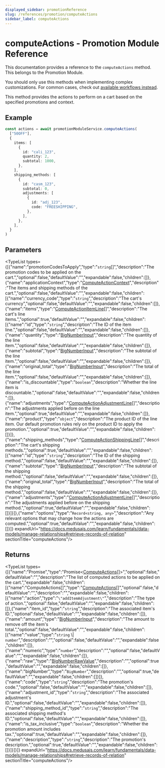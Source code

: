 ```yaml
---
displayed_sidebar: promotionReference
slug: /references/promotion/computeActions
sidebar_label: computeActions
---
```



# computeActions - Promotion Module Reference

This documentation provides a reference to the `computeActions` method. This belongs to the Promotion Module.

<Note>

You should only use this methods when implementing complex customizations. For common cases, check out [available workflows instead](/medusa-workflows-reference).

</Note>

This method provides the actions to perform on a cart based on the specified promotions
and context.

## Example

```ts
const actions = await promotionModuleService.computeActions(
  ["50OFF"],
  {
    items: [
      {
        id: "cali_123",
        quantity: 2,
        subtotal: 1000,
      },
    ],
    shipping_methods: [
      {
        id: "casm_123",
        subtotal: 0,
        adjustments: [
          {
            id: "adj_123",
            code: "FREESHIPPING",
          },
        ],
      },
    ],
  }
)
```

## Parameters

<TypeList types={[{"name":"promotionCodesToApply","type":"`string`[]","description":"The promotion codes to be applied on the cart.","optional":false,"defaultValue":"","expandable":false,"children":[]},{"name":"applicationContext","type":"[ComputeActionContext](../../../interfaces/promotion.ComputeActionContext/page.mdx)","description":"The items and shipping methods of the cart.","optional":false,"defaultValue":"","expandable":false,"children":[{"name":"currency_code","type":"`string`","description":"The cart's currency","optional":false,"defaultValue":"","expandable":false,"children":[]},{"name":"items","type":"[ComputeActionItemLine](../../../interfaces/promotion.ComputeActionItemLine/page.mdx)[]","description":"The cart's line items.","optional":true,"defaultValue":"","expandable":false,"children":[{"name":"id","type":"`string`","description":"The ID of the item line.","optional":false,"defaultValue":"","expandable":false,"children":[]},{"name":"quantity","type":"[BigNumberInput](../../../types/promotion.BigNumberInput/page.mdx)","description":"The quantity of the line item.","optional":false,"defaultValue":"","expandable":false,"children":[]},{"name":"subtotal","type":"[BigNumberInput](../../../types/promotion.BigNumberInput/page.mdx)","description":"The subtotal of the line item.","optional":false,"defaultValue":"","expandable":false,"children":[]},{"name":"original_total","type":"[BigNumberInput](../../../types/promotion.BigNumberInput/page.mdx)","description":"The total of the line item.","optional":false,"defaultValue":"","expandable":false,"children":[]},{"name":"is_discountable","type":"`boolean`","description":"Whether the line item is discountable.","optional":false,"defaultValue":"","expandable":false,"children":[]},{"name":"adjustments","type":"[ComputeActionAdjustmentLine](../../../interfaces/promotion.ComputeActionAdjustmentLine/page.mdx)[]","description":"The adjustments applied before on the line item.","optional":true,"defaultValue":"","expandable":false,"children":[]},{"name":"product","type":"`object`","description":"The product ID of the line item. Our default promotion rules rely on the product ID to apply the promotion.","optional":true,"defaultValue":"","expandable":false,"children":[]}]},{"name":"shipping_methods","type":"[ComputeActionShippingLine](../../../interfaces/promotion.ComputeActionShippingLine/page.mdx)[]","description":"The cart's shipping methods.","optional":true,"defaultValue":"","expandable":false,"children":[{"name":"id","type":"`string`","description":"The ID of the shipping method.","optional":false,"defaultValue":"","expandable":false,"children":[]},{"name":"subtotal","type":"[BigNumberInput](../../../types/promotion.BigNumberInput/page.mdx)","description":"The subtotal of the shipping method.","optional":false,"defaultValue":"","expandable":false,"children":[]},{"name":"original_total","type":"[BigNumberInput](../../../types/promotion.BigNumberInput/page.mdx)","description":"The total of the shipping method.","optional":false,"defaultValue":"","expandable":false,"children":[]},{"name":"adjustments","type":"[ComputeActionAdjustmentLine](../../../interfaces/promotion.ComputeActionAdjustmentLine/page.mdx)[]","description":"The adjustments applied before on the shipping method.","optional":true,"defaultValue":"","expandable":false,"children":[]}]}]},{"name":"options","type":"`Record<string, any>`","description":"Any relevant options that may change how the actions are computed.","optional":true,"defaultValue":"","expandable":false,"children":[]}]} expandUrl="https://docs.medusajs.com/learn/fundamentals/data-models/manage-relationships#retrieve-records-of-relation" sectionTitle="computeActions"/>

## Returns

<TypeList types={[{"name":"Promise","type":"Promise&#60;[ComputeActions](../../../types/promotion.ComputeActions/page.mdx)[]&#62;","optional":false,"defaultValue":"","description":"The list of computed actions to be applied on the cart.","expandable":false,"children":[{"name":"ComputeActions[]","type":"[ComputeActions](../../../types/promotion.ComputeActions/page.mdx)[]","optional":false,"defaultValue":"","description":"","expandable":false,"children":[{"name":"action","type":"`\"addItemAdjustment\"`","description":"The type of action.","optional":false,"defaultValue":"","expandable":false,"children":[]},{"name":"item_id","type":"`string`","description":"The associated item's ID.","optional":false,"defaultValue":"","expandable":false,"children":[]},{"name":"amount","type":"[BigNumberInput](../../../types/promotion.BigNumberInput/page.mdx)","description":"The amount to remove off the item's total.","optional":false,"defaultValue":"","expandable":false,"children":[{"name":"value","type":"`string` \\| `number`","description":"","optional":false,"defaultValue":"","expandable":false,"children":[]},{"name":"numeric","type":"`number`","description":"","optional":false,"defaultValue":"","expandable":false,"children":[]},{"name":"raw","type":"[BigNumberRawValue](../../../types/promotion.BigNumberRawValue/page.mdx)","description":"","optional":true,"defaultValue":"","expandable":false,"children":[]},{"name":"bigNumber","type":"`BigNumber`","description":"","optional":true,"defaultValue":"","expandable":false,"children":[]}]},{"name":"code","type":"`string`","description":"The promotion's code.","optional":false,"defaultValue":"","expandable":false,"children":[]},{"name":"adjustment_id","type":"`string`","description":"The associated adjustment's ID.","optional":false,"defaultValue":"","expandable":false,"children":[]},{"name":"shipping_method_id","type":"`string`","description":"The associated shipping method's ID.","optional":false,"defaultValue":"","expandable":false,"children":[]},{"name":"is_tax_inclusive","type":"`boolean`","description":"Whether the promotion amount includes tax.","optional":true,"defaultValue":"","expandable":false,"children":[]},{"name":"description","type":"`string`","description":"The promotion's description.","optional":true,"defaultValue":"","expandable":false,"children":[]}]}]}]} expandUrl="https://docs.medusajs.com/learn/fundamentals/data-models/manage-relationships#retrieve-records-of-relation" sectionTitle="computeActions"/>
